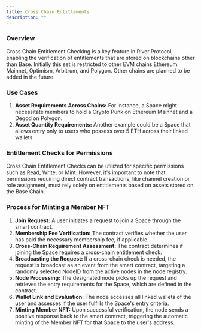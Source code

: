 ```yaml
---
title: Cross Chain Entitlements
description: ""
---
```


### Overview

Cross Chain Entitlement Checking is a key feature in River Protocol, enabling the verification of entitlements that are stored on blockchains other than Base. Initially this set is restricted to other EVM chains Ethereum Mainnet, Optimism, Arbitrum, and Polygon. Other chains are planned to be added in the future.

### Use Cases

1. **Asset Requirements Across Chains:** For instance, a Space might necessitate members to hold a Crypto Punk on Ethereum Mainnet and a Degod on Polygon.
2. **Asset Quantity Requirements:** Another example could be a Space that allows entry only to users who possess over 5 ETH across their linked wallets.

### Entitlement Checks for Permissions

Cross Chain Entitlement Checks can be utilized for specific permissions such as Read, Write, or Mint. However, it's important to note that permissions requiring direct contract transactions, like channel creation or role assignment, must rely solely on entitlements based on assets stored on the Base Chain.

### Process for Minting a Member NFT

1. **Join Request:** A user initiates a request to join a Space through the smart contract.
2. **Membership Fee Verification:** The contract verifies whether the user has paid the necessary membership fee, if applicable.
3. **Cross-Chain Requirement Assessment:** The contract determines if joining the Space requires a cross-chain entitlement check.
4. **Broadcasting the Request:** If a cross-chain check is needed, the request is broadcast as an event from the smart contract, targeting a randomly selected NodeID from the active nodes in the node registry.
5. **Node Processing:** The designated node picks up the request and retrieves the entry requirements for the Space, which are defined in the contract.
6. **Wallet Link and Evaluation:** The node accesses all linked wallets of the user and assesses if the user fulfills the Space's entry criteria.
7. **Minting Member NFT:** Upon successful verification, the node sends a positive response back to the smart contract, triggering the automatic minting of the Member NFT for that Space to the user's address.
